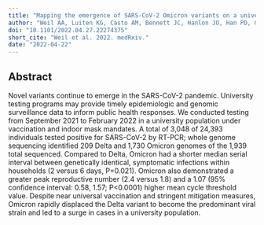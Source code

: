 ```yaml
---
title: "Mapping the emergence of SARS-CoV-2 Omicron variants on a university campus"
author: "Weil AA, Luiten KG, Casto AM, Bennett JC, Hanlon JO, Han PD, Gamboa L, McDermot E, Truong M, Gottlieb GS, Acker Z, Caitlin R Wolf, Magedson A, Chow EJ, Lo NK, Pothan LC, McDonald D, Wright T, McCaffrey K, Figgins MD, Englund JA, Boeckh M, Lockwood CM, Nickerson DA, Shendure J, Bedford T, Hughes JP, Starita LM, Chu HY"
doi: "10.1101/2022.04.27.22274375"
short_cite: "Weil et al. 2022. medRxiv."
date: "2022-04-22"
---
```


## Abstract

Novel variants continue to emerge in the SARS-CoV-2 pandemic. University testing programs may provide timely epidemiologic and genomic surveillance data to inform public health responses. 
We conducted testing from September 2021 to February 2022 in a university population under vaccination and indoor mask mandates. 
A total of 3,048 of 24,393 individuals tested positive for SARS-CoV-2 by RT-PCR; whole genome sequencing identified 209 Delta and 1,730 Omicron genomes of the 1,939 total sequenced. 
Compared to Delta, Omicron had a shorter median serial interval between genetically identical, symptomatic infections within households (2 versus 6 days, P=0.021). 
Omicron also demonstrated a greater peak reproductive number (2.4 versus 1.8) and a 1.07 (95% confidence interval: 0.58, 1.57; P<0.0001) higher mean cycle threshold value. 
Despite near universal vaccination and stringent mitigation measures, Omicron rapidly displaced the Delta variant to become the predominant viral strain and led to a surge in cases in a university population.
